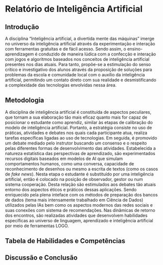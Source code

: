 # Relatório de Inteligência Artificial {#cap3}




## Introdução 

A disciplina "Inteligência artificial, a divertida mente das máquinas" imerge no universo da 
inteligência artificial através da experimentação e interação com ferramentas gratuitas e de fácil 
acesso. Sendo assim, o ensino-aprendizagem é conduzido de maneira lúdica com a confecção e interação 
com jogos e algoritmos baseados nos conceitos de inteligência artificial presentes nos dias atuais. 
Para tanto, propõe-se a estimulação do senso crítico e investigativo dos alunos através da proposição 
de soluções para problemas da escola e comunidade local com o auxílio da inteligência artificial, 
permitindo um contato direto com sua realidade e desmistificando a complexidade das tecnologias 
envolvidas nessa área. 


## Metodologia

A disciplina de inteligência artificial é constituída de aspectos peculiares, 
que tornam a sua elaboração tão mais eficaz quanto mais
for capaz de posicionar o estudante como aprendiz, 
similar às etapas de calibração do modelo de inteligência artificial. 
Portanto, a estratégia consiste no uso de práticas, atividades e 
debates nos quais cada participante atua, realiza tarefas específicas 
ligadas ao uso de tecnologias. Em seguida, é promovido um debate mediado 
pelo instrutor buscando um consenso e o respeito pelas diferentes formas de 
desenvolvimento das atividades. Estabelecida a natureza estatística
das perspectivas de aprendizado, são experimentados  recursos digitais 
baseados em modelos de AI que simulam comportamentos humanos, 
como uma conversa, capacidade de reconhecimento de desenhos ou mesmo
a escrita de textos (como os casos de *fake news*). Nesta
etapa o estudante é substituído por uma inteligência  artificial, 
então é colocado na posição de observador, gestor 
ou num sistema cooperação. Desta relação são estimulados 
aos debates tão atuais entorno dos aspectos éticos e práticos dessas 
aplicações. Sendo enriquecido pela 
plena inteface com os métodos de preparação dos bancos de 
dados (tema mais intensamente trabalhado em Ciência de Dados) 
utilizados pelas IAs bem como os aspectos modernos 
das redes sociais e suas conexões com sistema de recomendações. 
Nas dinâmicas  de retorno dos encontros, 
são realizadas atividades que desenvolvem habilidades 
específicas ao universo de linguagem, aprendizado e
inteligência artificial por meio de ferramentas
LOGO. 


## Tabela de Habilidades e Competências 


## Discussão e Conclusão




